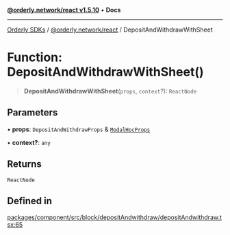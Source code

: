 [**@orderly.network/react v1.5.10**](/sdks/tech-doc/@orderly.network/react/README) • **Docs**

***

[Orderly SDKs](/sdks/tech-doc/packages) / [@orderly.network/react](/sdks/tech-doc/@orderly.network/react/README) / DepositAndWithdrawWithSheet

# Function: DepositAndWithdrawWithSheet()

> **DepositAndWithdrawWithSheet**(`props`, `context`?): `ReactNode`

## Parameters

• **props**: `DepositAndWithdrawProps` & [`ModalHocProps`](/sdks/tech-doc/@orderly.network/react/interfaces/ModalHocProps)

• **context?**: `any`

## Returns

`ReactNode`

## Defined in

[packages/component/src/block/depositAndwithdraw/depositAndwithdraw.tsx:65](https://github.com/OrderlyNetwork/js-sdk/blob/554ae704783e3b83c40bb234a899e8f02987d9b6/packages/component/src/block/depositAndwithdraw/depositAndwithdraw.tsx#L65)
